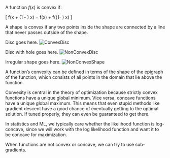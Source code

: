 A function $f(x)$ is convex if:

\[
f(\alpha x + (1 - \alpha) x) = f(\alpha x) + f((1- \alpha) x)
\]

A shape is convex if any two points inside the shape are connected by a line that never passes outside of the shape.

Disc goes here.
![ConvexDisc](images/convex.png)

Disc with hole goes here.
![NonConvexDisc](images/nonconvex1.png)

Irregular shape goes here.
![NonConvexShape](images/nonconvex2.png)

A function's convexity can be defined in terms of the shape of the epigraph of the function, which consists of all points in the domain that lie above the function.

Convexity is central in the theory of optimization because strictly convex functions have a unique global minimum. Vice versa, concave functions have a unique global maximum. This means that even stupid methods like gradient descent have a good chance of eventually getting to the optimal solution. If tuned properly, they can even be guaranteed to get there.

In statistics and ML, we typically care whether the likelihood function is log-concave, since we will work with the log likelihood function and want it to be concave for maximization.

When functions are not convex or concave, we can try to use sub-gradients.
